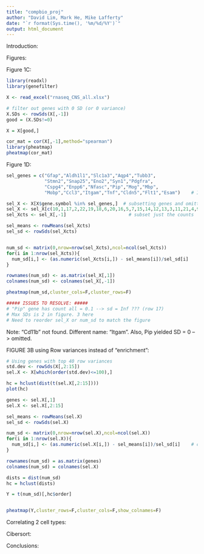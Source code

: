 ```yaml
---
title: "compbio_proj"
author: "David Lim, Mark He, Mike Lafferty"
date: "`r format(Sys.time(), '%m/%d/%Y')`"
output: html_document
---
```

Introduction:
<Mike>


Figures:
<David>






Figure 1C:

```r
library(readxl)
library(genefilter)

X <- read_excel("rnaseq_CNS_all.xlsx")

# filter out genes with 0 SD (or 0 variance)
X.SDs <- rowSds(X[,-1])
good = (X.SDs!=0)

X = X[good,]

cor_mat = cor(X[,-1],method="spearman")
library(pheatmap)
pheatmap(cor_mat)
```

Figure 1D:

```r
sel_genes = c("Gfap","Aldh1l1","Slc1a3","Aqp4","Tubb3",
              "Stmn2","Snap25","Eno2","Syn1","Pdgfra",
              "Cspg4","Enpp6","Nfasc","Pip","Mog","Mbp",
              "Mobp","Ccl3","Itgam","Tnf","Cldn5","Flt1","Esam")    # Itgam = Cd11b in paper

sel_X <- X[X$gene.symbol %in% sel_genes,]  # subsetting genes and omitting WB1,2,3
sel_X <- sel_X[c(10,1,17,2,22,19,18,6,20,16,5,7,15,14,12,13,3,11,21,4,9,8),]
sel_Xcts <- sel_X[,-1]                       # subset just the counts

sel_means <- rowMeans(sel_Xcts)
sel_sd <- rowSds(sel_Xcts)


num_sd <- matrix(0,nrow=nrow(sel_Xcts),ncol=ncol(sel_Xcts))
for(i in 1:nrow(sel_Xcts)){
  num_sd[i,] <- (as.numeric(sel_Xcts[i,]) - sel_means[i])/sel_sd[i]    # calculate # of SD's away from rowMean
}

rownames(num_sd) <- as.matrix(sel_X[,1])
colnames(num_sd) <- colnames(sel_X[,-1])

pheatmap(num_sd,cluster_cols=F,cluster_rows=F)

##### ISSUES TO RESOLVE: #####
# "Pip" gene has count all = 0.1 --> sd = Inf ??? (row 17)
# Max SDs is 2 in figure. 3 here
# Need to reorder sel_X or num_sd to match the figure
```

Note: "Cd11b" not found. Different name: "Itgam". Also, Pip yielded SD = 0 --> omitted.

FIGURE 3B using Row variances instead of "enrichment":
```r
# Using genes with top 40 row variances
std.dev <- rowSds(X[,2:15])
sel.X <- X[which(order(std.dev)<=100),]

hc = hclust(dist(t(sel.X[,2:15])))
plot(hc)
```

```r
genes <- sel.X[,1]
sel.X <- sel.X[,2:15]

sel_means <- rowMeans(sel.X)
sel_sd <- rowSds(sel.X)

num_sd <- matrix(0,nrow=nrow(sel.X),ncol=ncol(sel.X))
for(i in 1:nrow(sel.X)){
  num_sd[i,] <- (as.numeric(sel.X[i,]) - sel_means[i])/sel_sd[i]    # calculate # of SD's away from rowMean
}

rownames(num_sd) = as.matrix(genes)
colnames(num_sd) = colnames(sel.X)

dists = dist(num_sd)
hc = hclust(dists)

Y = t(num_sd)[,hc$order]


pheatmap(Y,cluster_rows=F,cluster_cols=F,show_colnames=F)


```







Correlating 2 cell types:
<Mark>


Cibersort:
<Mike>


Conclusions:



